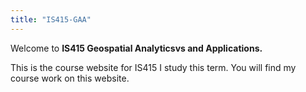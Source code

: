 ```yaml
---
title: "IS415-GAA"
---
```


Welcome to <b> IS415 Geospatial Analyticsvs and Applications. </b>

This is the course website for IS415 I study this term. You will find my course work on this website.
